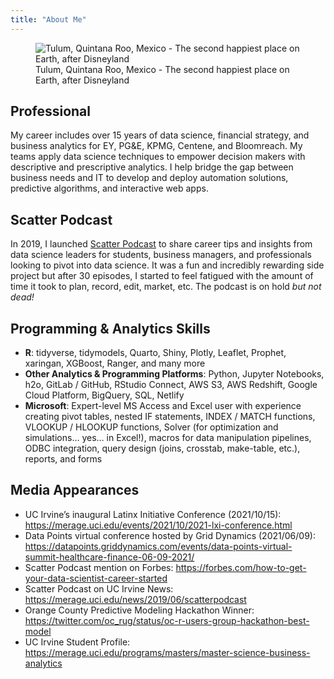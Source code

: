 ```yaml
---
title: "About Me"
---
```


![Tulum, Quintana Roo, Mexico - The second happiest place on Earth, after Disneyland](./images/Javier_Tulum.jpg)

## Professional

My career includes over 15 years of data science, financial strategy, and business analytics for EY, PG&E, KPMG, Centene, and Bloomreach. My teams apply data science techniques to empower decision makers with descriptive and prescriptive analytics. I help bridge the gap between business needs and IT to develop and deploy automation solutions, predictive algorithms, and interactive web apps.

## Scatter Podcast

In 2019, I launched [Scatter Podcast](https://soundcloud.com/scatterpodcast) to share career tips and insights from data science leaders for students, business managers, and professionals looking to pivot into data science. It was a fun and incredibly rewarding side project but after 30 episodes, I started to feel fatigued with the amount of time it took to plan, record, edit, market, etc. The podcast is on hold *but not dead!*

## Programming & Analytics Skills

-   **R**: tidyverse, tidymodels, Quarto, Shiny, Plotly, Leaflet, Prophet, xaringan, XGBoost, Ranger, and many more
-   **Other Analytics & Programming Platforms**: Python, Jupyter Notebooks, h2o, GitLab / GitHub, RStudio Connect, AWS S3, AWS Redshift, Google Cloud Platform, BigQuery, SQL, Netlify
-   **Microsoft**: Expert-level MS Access and Excel user with experience creating pivot tables, nested IF statements, INDEX / MATCH functions, VLOOKUP / HLOOKUP functions, Solver (for optimization and simulations... yes... in Excel!), macros for data manipulation pipelines, ODBC integration, query design (joins, crosstab, make-table, etc.), reports, and forms

## Media Appearances

-   UC Irvine's inaugural Latinx Initiative Conference (2021/10/15): <https://merage.uci.edu/events/2021/10/2021-lxi-conference.html>
-   Data Points virtual conference hosted by Grid Dynamics (2021/06/09): <https://datapoints.griddynamics.com/events/data-points-virtual-summit-healthcare-finance-06-09-2021/>
-   Scatter Podcast mention on Forbes: [https://forbes.com/how-to-get-your-data-scientist-career-started](https://forbes.com/sites/louiscolumbus/2019/04/14/how-to-get-your-data-scientist-career-started)
-   Scatter Podcast on UC Irvine News: [https://merage.uci.edu/news/2019/06/scatterpodcast](https://merage.uci.edu/news/2019/06/podcast-launched-by-merage-student-navigates-complex-field-of-data-analytics-and-science.html)
-   Orange County Predictive Modeling Hackathon Winner: [https://twitter.com/oc_rug/status/oc-r-users-group-hackathon-best-model](https://twitter.com/oc_rug/status/1130553620456300544?s=20)
-   UC Irvine Student Profile: [https://merage.uci.edu/programs/masters/master-science-business-analytics](https://merage.uci.edu/programs/masters/master-science-business-analytics/curriculum.html)

